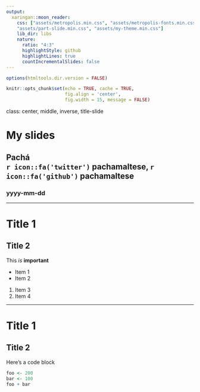 ```yaml
---
output:
  xaringan::moon_reader:
    css: ["assets/metropolis.min.css", "assets/metropolis-fonts.min.css", "assets/fontawesome-all.min.css",
    "assets/part-slide.min.css", "assets/my-theme.min.css"]
    lib_dir: libs
    nature:
      ratio: "4:3"
      highlightStyle: github
      highlightLines: true
      countIncrementalSlides: false
---
```


```r
options(htmltools.dir.version = FALSE)

knitr::opts_chunk$set(echo = TRUE, cache = TRUE,
                      fig.align = 'center',
                      fig.width = 15, message = FALSE)
```

class: center, middle, inverse, title-slide

# My slides
## Pachá<br/> `r icon::fa('twitter')` pachamaltese, `r icon::fa('github')` pachamaltese
### yyyy-mm-dd

---

# Title 1
## Title 2

This *is* **important**

* Item 1
* Item 2

1. Item 3
2. Item 4

---

# Title 1
## Title 2

Here's a code block

```r
foo <- 200
bar <- 100
foo + bar
```
